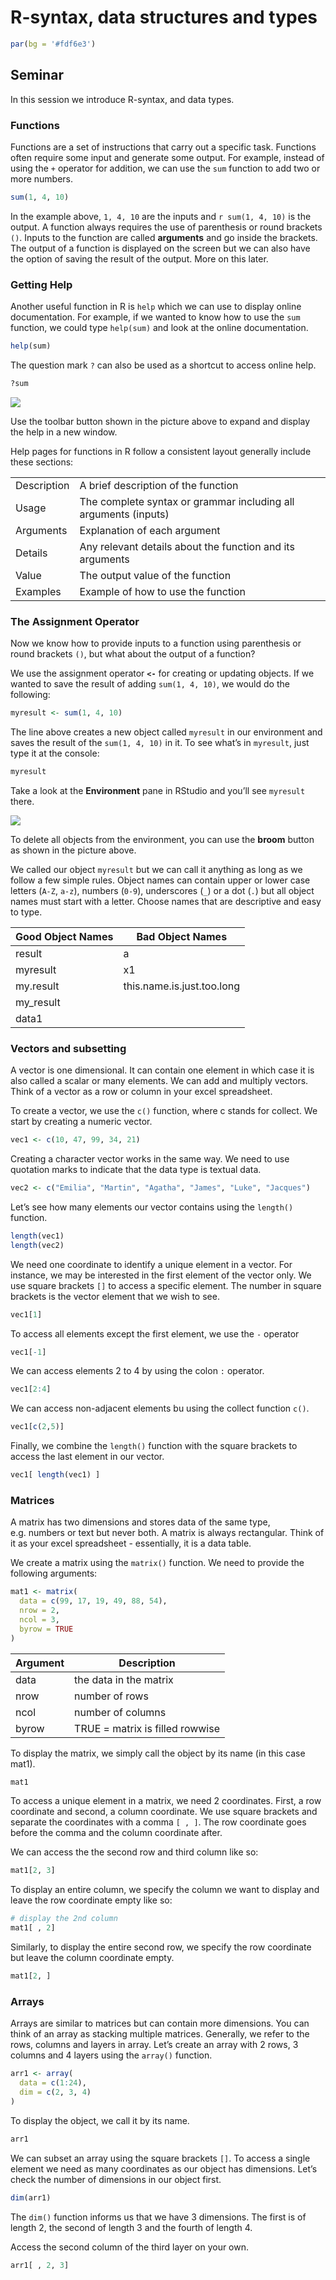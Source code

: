 # R-syntax, data structures and types

```r
par(bg = '#fdf6e3')
```

## Seminar

In this session we introduce R-syntax, and data types.

### Functions

Functions are a set of instructions that carry out a specific task. Functions often require some input and generate some output. For example, instead of using the `+` operator for addition, we can use the `sum` function to add two or more numbers.

```r
sum(1, 4, 10)
```

In the example above, `1, 4, 10` are the inputs and `r sum(1, 4, 10)` is the output. A function always requires the use of parenthesis or round brackets `()`. Inputs to the function are called **arguments** and go inside the brackets. The output of a function is displayed on the screen but we can also have the option of saving the result of the output. More on this later.

### Getting Help

Another useful function in R is `help` which we can use to display online documentation. For example, if we wanted to know how to use the `sum` function, we could type `help(sum)` and look at the online documentation. 

```r
help(sum)
```

The question mark `?` can also be used as a shortcut to access online help. 

```r
?sum
```

![](./img/rstudio_help.png)

Use the toolbar button shown in the picture above to expand and display the help in a new window.

Help pages for functions in R follow a consistent layout generally include these sections:

| | |
|-------------|-----------------------------------------------------------------|
|Description |A brief description of the function|
|Usage        |The complete syntax or grammar including all arguments (inputs)|
|Arguments    |Explanation of each argument|
|Details      |Any relevant details about the function and its arguments|
|Value        |The output value of the function|
|Examples     |Example of how to use the function|

### The Assignment Operator 

Now we know how to provide inputs to a function using parenthesis or round brackets `()`, but what about the output of a function? 

We use the assignment operator **`<-`** for creating or updating objects. If we wanted to save the result of adding `sum(1, 4, 10)`, we would do the following:

```r
myresult <- sum(1, 4, 10)
```

The line above creates a new object called `myresult` in our environment and saves the result of the `sum(1, 4, 10)` in it. To see what's in `myresult`, just type it at the console:

```r
myresult
```

Take a look at the **Environment** pane in RStudio and you'll see `myresult` there.

![](./img/rstudio_env.png)

To delete all objects from the environment, you can use the **broom** button as shown in the picture above.

We called our object `myresult` but we can call it anything as long as we follow a few simple rules. Object names can contain upper or lower case letters (`A-Z`, `a-z`), numbers (`0-9`), underscores (`_`) or a dot (`.`) but all object names must start with a letter. Choose names that are descriptive and easy to type.

|Good Object Names|Bad Object Names          |
|-----------------|--------------------------|
|result           |a                         |
|myresult         |x1                        |
|my.result        |this.name.is.just.too.long|
|my_result        |                          |
|data1            |                          |

### Vectors and subsetting

A vector is one dimensional. It can contain one element in which case it is also called a scalar or many elements. We can add and multiply vectors. Think of a vector as a row or column in your excel spreadsheet.

To create a vector, we use the `c()` function, where c stands for collect. We start by creating a numeric vector.

```r
vec1 <- c(10, 47, 99, 34, 21)
```

Creating a character vector works in the same way. We need to use quotation marks to indicate that the data type is textual data.

```r
vec2 <- c("Emilia", "Martin", "Agatha", "James", "Luke", "Jacques")
```

Let's see how many elements our vector contains using the `length()` function.

```r
length(vec1)
length(vec2)
```

We need one coordinate to identify a unique element in a vector. For instance, we may be interested in the first element of the vector only. We use square brackets `[]` to access a specific element. The number in square brackets is the vector element that we wish to see.

```r
vec1[1]
```

To access all elements except the first element, we use the `-` operator

```r
vec1[-1]
```

We can access elements 2 to 4 by using the colon `:` operator.

```r
vec1[2:4]
```

We can access non-adjacent elements bu using the collect function `c()`.

```r
vec1[c(2,5)]
```

Finally, we combine the `length()` function with the square brackets to access the last element in our vector.

```r
vec1[ length(vec1) ]
```

### Matrices

A matrix has two dimensions and stores data of the same type, e.g. numbers or text but never both. A matrix is always rectangular. Think of it as your excel spreadsheet - essentially, it is a data table.

We create a matrix using the `matrix()` function. We need to provide the following arguments:

```r
mat1 <- matrix(
  data = c(99, 17, 19, 49, 88, 54),
  nrow = 2,
  ncol = 3,
  byrow = TRUE
)
```

|Argument         |Description               |
|-----------------|--------------------------|
|data             |the data in the matrix    |
|nrow             |number of rows            |
|ncol             |number of columns         |
|byrow            |TRUE = matrix is filled rowwise|

To display the matrix, we simply call the object by its name (in this case mat1).

```r
mat1
```

To access a unique element in a matrix, we need 2 coordinates. First, a row coordinate and second, a column coordinate. We use square brackets and separate the coordinates with a comma `[ , ]`. The row coordinate goes before the comma and the column coordinate after.

We can access the the second row and third column like so:

```r
mat1[2, 3]
```

To display an entire column, we specify the column we want to display and leave the row coordinate empty like so:

```r
# display the 2nd column
mat1[ , 2]
```

Similarly, to display the entire second row, we specify the row coordinate but leave the column coordinate empty.

```r
mat1[2, ]
```

### Arrays

Arrays are similar to matrices but can contain more dimensions. You can think of an array as stacking multiple matrices. Generally, we refer to the rows, columns and layers in array. Let's create an array with 2 rows, 3 columns and 4 layers using the `array()` function.

```r
arr1 <- array(
  data = c(1:24),
  dim = c(2, 3, 4)
)
```

To display the object, we call it by its name.

```r
arr1
```

We can subset an array using the square brackets `[]`. To access a single element we need as many coordinates as our object has dimensions. Let's check the number of dimensions in our object first.

```r
dim(arr1)
```

The `dim()` function informs us that we have 3 dimensions. The first is of length 2, the second of length 3 and the fourth of length 4.

Access the second column of the third layer on your own.

```r
arr1[ , 2, 3] 
```
